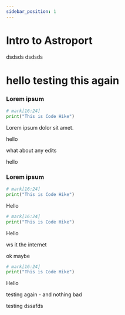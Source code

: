 ```yaml
---
sidebar_position: 1
---
```


# Intro to Astroport
dsdsds
dsdsds

# hello testing this again

### Lorem ipsum

```python hello.py
# mark[16:24]
print("This is Code Hike")
```

Lorem ipsum dolor sit amet.

hello

what about any edits

hello

### Lorem ipsum

```python hello.py
# mark[16:24]
print("This is Code Hike")
```

Hello


```python hello.py
# mark[16:24]
print("This is Code Hike")
```

Hello

ws it the internet

ok maybe


```python hello.py
# mark[16:24]
print("This is Code Hike")
```

Hello

testing again - and nothing bad

testing dssafds